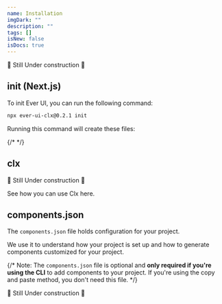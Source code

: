 ```yaml
---
name: Installation
imgDark: ""
description: ""
tags: []
isNew: false
isDocs: true
---
```


🚧 Still Under construction 🚧



## init (Next.js)

To init Ever UI, you can run the following command:

```bash
npx ever-ui-clx@0.2.1 init
```

Running this command will create these files:

{/* <ComponentDemo name="demos/ui/demo-tree-view-nested" align="start" justify="start"/> */}


## clx

🚧 Still Under construction 🚧

See how you can <Link href="/docs/using-clx">use Clx</Link> here.


## components.json

The `components.json` file holds configuration for your project.

We use it to understand how your project is set up and how to generate components customized for your project.

{/* <Callout className="mt-6">
  Note: The `components.json` file is optional and **only required if you're
  using the CLI** to add components to your project. If you're using the copy
  and paste method, you don't need this file.
</Callout> */}

🚧 Still Under construction 🚧

